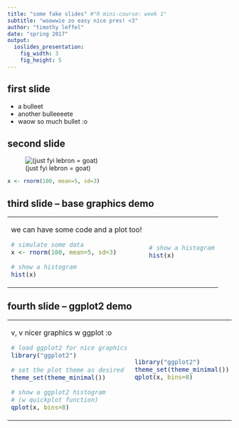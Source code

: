 ```yaml
---
title: "some fake slides" #"R mini-course: week 1"
subtitle: "woawwie zo easy nice pres! <3"
author: "timothy leffel"
date: "spring 2017"
output: 
  ioslides_presentation:
    fig_width: 3
    fig_height: 5
---
```





## first slide

- a bulleet
- another bulleeeete
- waow so much bullet :o










## second slide

<div style="width:300px;">
![(just fyi lebron = goat)](http://lefft.xyz/dev/lebron-goat2.jpg)
</div>







```r
x <- rnorm(100, mean=5, sd=3)
```


## third slide -- base graphics demo

<table style="width:100%">
<tr>

<td>we can have some code and a plot too!
```r
# simulate some data
x <- rnorm(100, mean=5, sd=3)

# show a histogram
hist(x)
```
</td>

<td>
```r
# show a histogram
hist(x)
```
</td>

</tr>
</table>











## fourth slide -- ggplot2 demo

<table><tr>

<td>v, v nicer graphics w ggplot :o

```r
# load ggplot2 for nice graphics
library("ggplot2")

# set the plot theme as desired
theme_set(theme_minimal())

# show a ggplot2 histogram 
# (w quickplot function)
qplot(x, bins=8)
```
</td>

<td>
```r
library("ggplot2")
theme_set(theme_minimal())
qplot(x, bins=8)

```
</td>

</tr></table>




























<style>
.prettyprint {
  font-size: 18px;
}
.col2 {
 float:left;
}
</style>

